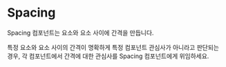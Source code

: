 
<Meta title="components/Spacing" components={Spacing} />

# Spacing

Spacing 컴포넌트는 요소와 요소 사이에 간격을 만듭니다.

특정 요소와 요소 사이의 간격이 명확하게 특정 컴포넌트 관심사가 아니라고 판단되는 경우, 각 컴포넌트에서 간격에 대한 관심사를 Spacing 컴포넌트에게 위임하세요.

<Canvas>
  <Story name="Spacing">
    <div style={{ display: 'flex', flexDirection: 'column' }}>
      <Box color={colors.red50} />
      <Spacing size={10} />
      <Box color={colors.green50} />
      <Spacing size={10} />
      <Box color={colors.blue50} />
    </div>
  </Story>
</Canvas>
